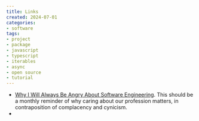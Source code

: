 ```yaml
---
title: Links
created: 2024-07-01
categories:
- software
tags:
- project
- package
- javascript
- typescript
- iterables
- async
- open source
- tutorial
---
```




* [Why I Will Always Be Angry About Software Engineering](https://ludic.mataroa.blog/blog/why-i-will-always-be-angry-about-software-engineering/).
  This should be a monthly reminder of why caring about our profession matters,
  in contraposition of complacency and cynicism.
* 